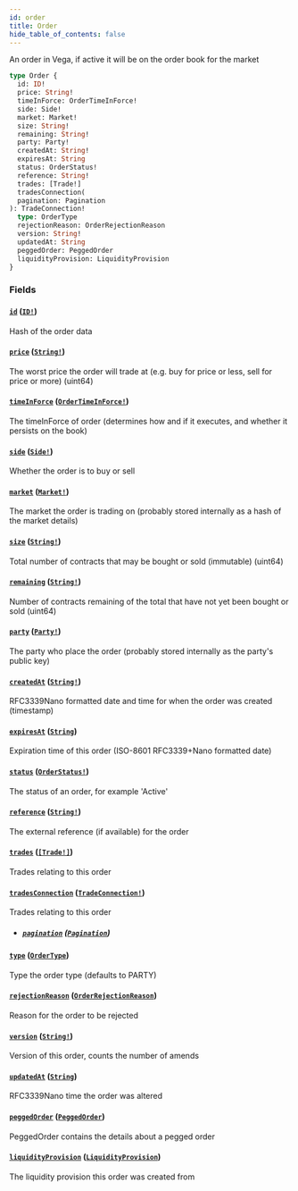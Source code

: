 ```yaml
---
id: order
title: Order
hide_table_of_contents: false
---
```



An order in Vega, if active it will be on the order book for the market

```graphql
type Order {
  id: ID!
  price: String!
  timeInForce: OrderTimeInForce!
  side: Side!
  market: Market!
  size: String!
  remaining: String!
  party: Party!
  createdAt: String!
  expiresAt: String
  status: OrderStatus!
  reference: String!
  trades: [Trade!]
  tradesConnection(
  pagination: Pagination
): TradeConnection!
  type: OrderType
  rejectionReason: OrderRejectionReason
  version: String!
  updatedAt: String
  peggedOrder: PeggedOrder
  liquidityProvision: LiquidityProvision
}
```


### Fields

#### [`id`](#) ([`ID!`](/docs/testnet/graphql/scalars/id))

Hash of the order data


#### [`price`](#) ([`String!`](/docs/testnet/graphql/scalars/string))

The worst price the order will trade at (e.g. buy for price or less, sell for price or more) (uint64)


#### [`timeInForce`](#) ([`OrderTimeInForce!`](/docs/testnet/graphql/enums/order-time-in-force))

The timeInForce of order (determines how and if it executes, and whether it persists on the book)


#### [`side`](#) ([`Side!`](/docs/testnet/graphql/enums/side))

Whether the order is to buy or sell


#### [`market`](#) ([`Market!`](/docs/testnet/graphql/objects/market))

The market the order is trading on (probably stored internally as a hash of the market details)


#### [`size`](#) ([`String!`](/docs/testnet/graphql/scalars/string))

Total number of contracts that may be bought or sold (immutable) (uint64)


#### [`remaining`](#) ([`String!`](/docs/testnet/graphql/scalars/string))

Number of contracts remaining of the total that have not yet been bought or sold (uint64)


#### [`party`](#) ([`Party!`](/docs/testnet/graphql/objects/party))

The party who place the order (probably stored internally as the party's public key)


#### [`createdAt`](#) ([`String!`](/docs/testnet/graphql/scalars/string))

RFC3339Nano formatted date and time for when the order was created (timestamp)


#### [`expiresAt`](#) ([`String`](/docs/testnet/graphql/scalars/string))

Expiration time of this order (ISO-8601 RFC3339+Nano formatted date)


#### [`status`](#) ([`OrderStatus!`](/docs/testnet/graphql/enums/order-status))

The status of an order, for example 'Active'


#### [`reference`](#) ([`String!`](/docs/testnet/graphql/scalars/string))

The external reference (if available) for the order


#### [`trades`](#) ([`[Trade!]`](/docs/testnet/graphql/objects/trade))

Trades relating to this order


#### [`tradesConnection`](#) ([`TradeConnection!`](/docs/testnet/graphql/objects/trade-connection))

Trades relating to this order
- ##### [`pagination`](#) ([`Pagination`](/docs/testnet/graphql/inputs/pagination))




#### [`type`](#) ([`OrderType`](/docs/testnet/graphql/enums/order-type))

Type the order type (defaults to PARTY)


#### [`rejectionReason`](#) ([`OrderRejectionReason`](/docs/testnet/graphql/enums/order-rejection-reason))

Reason for the order to be rejected


#### [`version`](#) ([`String!`](/docs/testnet/graphql/scalars/string))

Version of this order, counts the number of amends


#### [`updatedAt`](#) ([`String`](/docs/testnet/graphql/scalars/string))

RFC3339Nano time the order was altered


#### [`peggedOrder`](#) ([`PeggedOrder`](/docs/testnet/graphql/objects/pegged-order))

PeggedOrder contains the details about a pegged order


#### [`liquidityProvision`](#) ([`LiquidityProvision`](/docs/testnet/graphql/objects/liquidity-provision))

The liquidity provision this order was created from




